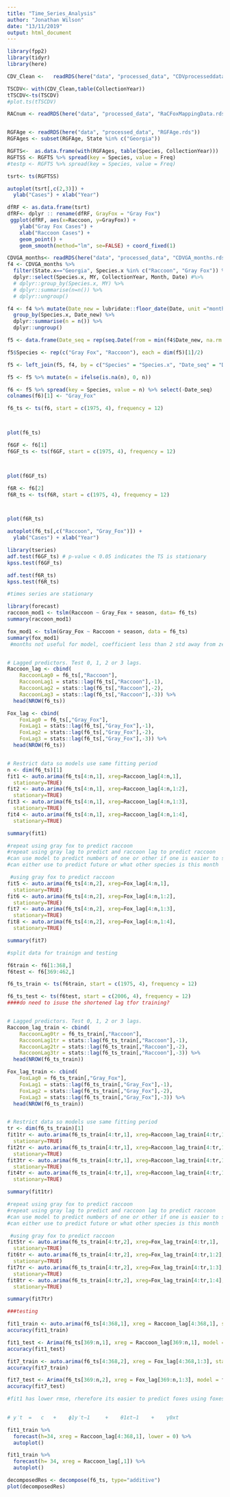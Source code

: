 ---
title: "Time_Series_Analysis"
author: "Jonathan Wilson"
date: "13/11/2019"
output: html_document
---

```{r}
library(fpp2)
library(tidyr)
library(here)
```
```{r}
CDV_Clean <-   readRDS(here("data", "processed_data", "CDVprocesseddata.rds"))

TSCDV<- with(CDV_Clean,table(CollectionYear))
tTSCDV<-ts(TSCDV)
#plot.ts(tTSCDV)
```
```{r}
RACnum <- readRDS(here("data", "processed_data", "RaCFoxMappingData.rds"))


RGFAge <- readRDS(here("data", "processed_data", "RGFAge.rds"))
RGFAges <- subset(RGFAge, State %in% c("Georgia"))

RGFTS<-  as.data.frame(with(RGFAges, table(Species, CollectionYear)))
RGFTSS <- RGFTS %>% spread(key = Species, value = Freq)
#testp <- RGFTS %>% spread(key = Species, value = Freq)
```
```{r}
tsrt<- ts(RGFTSS)

```

```{r}
autoplot(tsrt[,c(2,3)]) +
  ylab("Cases") + xlab("Year")


```
```{r}

dfRF <- as.data.frame(tsrt)
dfRF<- dplyr :: rename(dfRF, GrayFox = "Gray Fox")
 ggplot(dfRF, aes(x=Raccoon, y=GrayFox)) +
    ylab("Gray Fox Cases") +
    xlab("Raccoon Cases") +
    geom_point() +
    geom_smooth(method="lm", se=FALSE) + coord_fixed(1)
```

```{r}

CDVGA_months<- readRDS(here("data", "processed_data", "CDVGA_months.rds"))
f4 <- CDVGA_months %>% 
  filter(State.x=="Georgia", Species.x %in% c("Raccoon", "Gray Fox")) %>% 
  dplyr::select(Species.x, MY, CollectionYear, Month, Date) #%>% 
  # dplyr::group_by(Species.x, MY) %>% 
  # dplyr::summarise(n=n()) %>% 
  # dplyr::ungroup()

f4 <- f4 %>% mutate(Date_new = lubridate::floor_date(Date, unit ="month")) %>% 
  group_by(Species.x, Date_new) %>%
  dplyr::summarise(n = n()) %>%
  dplyr::ungroup()

f5 <- data.frame(Date_seq = rep(seq.Date(from = min(f4$Date_new, na.rm = T), to = max(f4$Date_new, na.rm = T), by = "month"), 2))

f5$Species <- rep(c("Gray Fox", "Raccoon"), each = dim(f5)[1]/2)

f5 <- left_join(f5, f4, by = c("Species" = "Species.x", "Date_seq" = "Date_new")) 

f5 <- f5 %>% mutate(n = ifelse(is.na(n), 0, n))

f6 <- f5 %>% spread(key = Species, value = n) %>% select(-Date_seq)
colnames(f6)[1] <- "Gray_Fox"

f6_ts <- ts(f6, start = c(1975, 4), frequency = 12)



plot(f6_ts)

```

```{r}
f6GF <- f6[1]
f6GF_ts <- ts(f6GF, start = c(1975, 4), frequency = 12)



plot(f6GF_ts)

f6R <- f6[2]
f6R_ts <- ts(f6R, start = c(1975, 4), frequency = 12)



plot(f6R_ts)

```
```{r}

autoplot(f6_ts[,c("Raccoon", "Gray_Fox")]) +
  ylab("Cases") + xlab("Year")

```


```{r}


library(tseries)
adf.test(f6GF_ts) # p-value < 0.05 indicates the TS is stationary
kpss.test(f6GF_ts)

adf.test(f6R_ts)
kpss.test(f6R_ts)

#times series are stationary
```

```{r}
library(forecast)
raccoon_mod1 <- tslm(Raccoon ~ Gray_Fox + season, data= f6_ts)
summary(raccoon_mod1)

fox_mod1 <- tslm(Gray_Fox ~ Raccoon + season, data = f6_ts)
summary(fox_mod1)
 #months not useful for model, coefficient less than 2 std away from zero and p value greater than 0.05


# Lagged predictors. Test 0, 1, 2 or 3 lags.
Raccoon_lag <- cbind(
    RaccoonLag0 = f6_ts[,"Raccoon"],
    RaccoonLag1 = stats::lag(f6_ts[,"Raccoon"],-1),
    RaccoonLag2 = stats::lag(f6_ts[,"Raccoon"],-2),
    RaccoonLag3 = stats::lag(f6_ts[,"Raccoon"],-3)) %>%
  head(NROW(f6_ts))

Fox_lag <- cbind(
    FoxLag0 = f6_ts[,"Gray_Fox"],
    FoxLag1 = stats::lag(f6_ts[,"Gray_Fox"],-1),
    FoxLag2 = stats::lag(f6_ts[,"Gray_Fox"],-2),
    FoxLag3 = stats::lag(f6_ts[,"Gray_Fox"],-3)) %>%
  head(NROW(f6_ts))


# Restrict data so models use same fitting period
n <- dim(f6_ts)[1]
fit1 <- auto.arima(f6_ts[4:n,1], xreg=Raccoon_lag[4:n,1],
  stationary=TRUE)
fit2 <- auto.arima(f6_ts[4:n,1], xreg=Raccoon_lag[4:n,1:2],
  stationary=TRUE)
fit3 <- auto.arima(f6_ts[4:n,1], xreg=Raccoon_lag[4:n,1:3],
  stationary=TRUE)
fit4 <- auto.arima(f6_ts[4:n,1], xreg=Raccoon_lag[4:n,1:4],
  stationary=TRUE)

summary(fit1)

#repeat using gray fox to predict raccoon
#repeat using gray lag to predict and raccoon lag to predict raccoon
#can use model to predict numbers of one or other if one is easier to sample
#can either use to predict future or what other species is this month

 #using gray fox to predict raccoon
fit5 <- auto.arima(f6_ts[4:n,2], xreg=Fox_lag[4:n,1],
  stationary=TRUE)
fit6 <- auto.arima(f6_ts[4:n,2], xreg=Fox_lag[4:n,1:2],
  stationary=TRUE)
fit7 <- auto.arima(f6_ts[4:n,2], xreg=Fox_lag[4:n,1:3],
  stationary=TRUE)
fit8 <- auto.arima(f6_ts[4:n,2], xreg=Fox_lag[4:n,1:4],
  stationary=TRUE)

summary(fit7)


```


```{r}
#split data for trainign and testing

f6train <- f6[1:368,]
f6test <- f6[369:462,]

f6_ts_train <- ts(f6train, start = c(1975, 4), frequency = 12)

f6_ts_test <- ts(f6test, start = c(2006, 4), frequency = 12)
####do need to isuse the shortened lag tfor training?


# Lagged predictors. Test 0, 1, 2 or 3 lags.
Raccoon_lag_train <- cbind(
    RaccoonLag0tr = f6_ts_train[,"Raccoon"],
    RaccoonLag1tr = stats::lag(f6_ts_train[,"Raccoon"],-1),
    RaccoonLag2tr = stats::lag(f6_ts_train[,"Raccoon"],-2),
    RaccoonLag3tr = stats::lag(f6_ts_train[,"Raccoon"],-3)) %>%
  head(NROW(f6_ts_train))

Fox_lag_train <- cbind(
    FoxLag0 = f6_ts_train[,"Gray_Fox"],
    FoxLag1 = stats::lag(f6_ts_train[,"Gray_Fox"],-1),
    FoxLag2 = stats::lag(f6_ts_train[,"Gray_Fox"],-2),
    FoxLag3 = stats::lag(f6_ts_train[,"Gray_Fox"],-3)) %>%
  head(NROW(f6_ts_train))


# Restrict data so models use same fitting period
tr <- dim(f6_ts_train)[1]
fit1tr <- auto.arima(f6_ts_train[4:tr,1], xreg=Raccoon_lag_train[4:tr,1],
  stationary=TRUE)
fit2tr <- auto.arima(f6_ts_train[4:tr,1], xreg=Raccoon_lag_train[4:tr,1:2],
  stationary=TRUE)
fit3tr <- auto.arima(f6_ts_train[4:tr,1], xreg=Raccoon_lag_train[4:tr,1:3],
  stationary=TRUE)
fit4tr <- auto.arima(f6_ts_train[4:tr,1], xreg=Raccoon_lag_train[4:tr,1:4],
  stationary=TRUE)

summary(fit1tr)

#repeat using gray fox to predict raccoon
#repeat using gray lag to predict and raccoon lag to predict raccoon
#can use model to predict numbers of one or other if one is easier to sample
#can either use to predict future or what other species is this month

 #using gray fox to predict raccoon
fit5tr <- auto.arima(f6_ts_train[4:tr,2], xreg=Fox_lag_train[4:tr,1],
  stationary=TRUE)
fit6tr <- auto.arima(f6_ts_train[4:tr,2], xreg=Fox_lag_train[4:tr,1:2],
  stationary=TRUE)
fit7tr <- auto.arima(f6_ts_train[4:tr,2], xreg=Fox_lag_train[4:tr,1:3],
  stationary=TRUE)
fit8tr <- auto.arima(f6_ts_train[4:tr,2], xreg=Fox_lag_train[4:tr,1:4],
  stationary=TRUE)

summary(fit7tr)
```

```{r}
###testing

fit1_train <- auto.arima(f6_ts[4:368,1], xreg = Raccoon_lag[4:368,1], stationary = T)
accuracy(fit1_train)

fit1_test <- Arima(f6_ts[369:n,1], xreg = Raccoon_lag[369:n,1], model = fit1_train)
accuracy(fit1_test)

```


```{r}
fit7_train <- auto.arima(f6_ts[4:368,2], xreg = Fox_lag[4:368,1:3], stationary = T)
accuracy(fit7_train)

fit7_test <- Arima(f6_ts[369:n,2], xreg = Fox_lag[369:n,1:3], model = fit7_train)
accuracy(fit7_test)

#fit1 has lower rmse, rherefore its easier to predict foxes using foxes and raccoo s athan raccons using raccoons and foxes
 

# y′t  =   c   +    ϕ1y′t−1     +    θ1εt−1    +    γ0xt    

fit1_train %>%
  forecast(h=34, xreg = Raccoon_lag[4:368,1], lower = 0) %>%
  autoplot() 

fit1_train %>% 
  forecast(h= 34, xreg = Raccoon_lag[,1]) %>%
  autoplot()
```


```{r}

decomposedRes <- decompose(f6_ts, type="additive") 
plot(decomposedRes)

```


